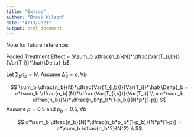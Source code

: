 ```yaml
---
title: "Extras"
author: "Brock Wilson"
date: "4/13/2021"
output: html_document
---
```


Note for future reference:

Pooled Treatment Effect = $\sum_b \dfrac{n_b}{N}*\dfrac{Var(T_{i,b})}{Var(T_i)}*\hat{\Delta}_b$.

Let $\sum_b n_b = N$. Assume $\hat{\Delta}_b = c, \forall b$

$$
\sum_b \dfrac{n_b}{N}*\dfrac{Var(T_{i,b})}{Var(T_i)}*\hat{\Delta}_b = c*\sum_b \dfrac{n_b}{N}*\dfrac{Var(T_{i,b})}{Var(T_i)} \\
= c*\sum_b \dfrac{n_b}{N}*\dfrac{n_b*p_b*(1-p_b)}{N*p*(1-p)}
$$
Assume $p = 0.5$ and $p_b = 0.5, \forall b$

$$
c*\sum_b \dfrac{n_b}{N}*\dfrac{n_b*p_b*(1-p_b)}{N*p*(1-p)} = c*\sum_b \dfrac{n_b^2}{N^2} \\
$$

